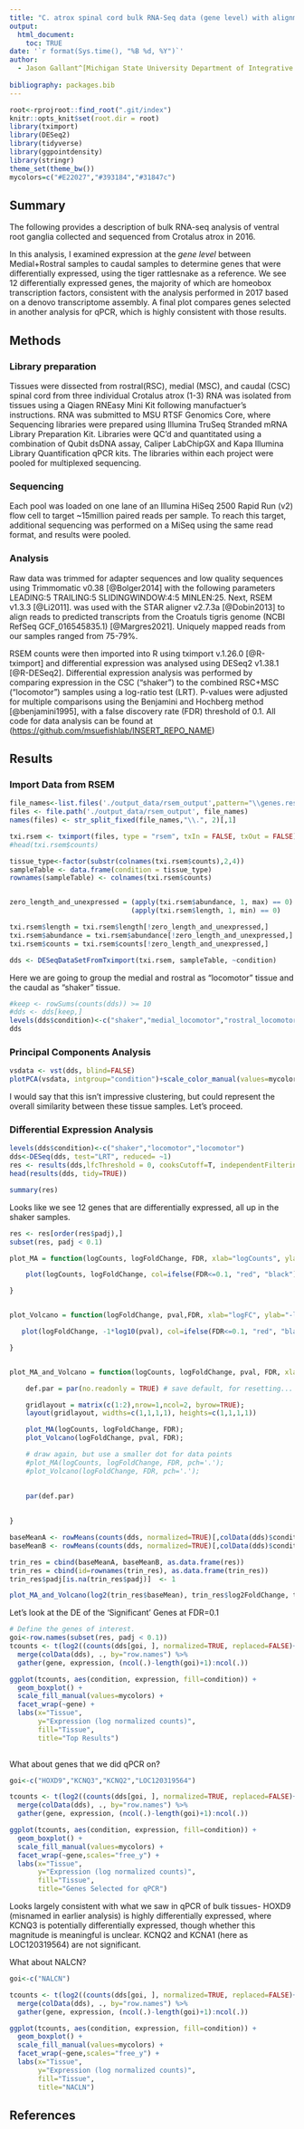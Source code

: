 ```yaml
---
title: "C. atrox spinal cord bulk RNA-Seq data (gene level) with alignment to C. tigris genome"
output: 
  html_document:
    toc: TRUE
date: '`r format(Sys.time(), "%B %d, %Y")`'
author:
  - Jason Gallant^[Michigan State University Department of Integrative Biology, jgallant@msu.edu]
  
bibliography: packages.bib
---
```


```r
root<-rprojroot::find_root(".git/index")
knitr::opts_knit$set(root.dir = root)
library(tximport)
library(DESeq2)
library(tidyverse)
library(ggpointdensity)
library(stringr)
theme_set(theme_bw())
mycolors=c("#E22027","#393184","#31847c")
```
## Summary
  The following provides a description of bulk RNA-seq analysis of ventral root ganglia collected and sequenced from Crotalus atrox in 2016.  
  
In this analysis, I examined expression at the *gene level* between Medial+Rostral samples to caudal samples to determine genes that were differentially expressed, using the tiger rattlesnake as a reference.  We see 12 differentially expressed genes, the majority of which are homeobox transcription factors, consistent with the analysis performed in 2017 based on a denovo transcriptome assembly.  A final plot compares genes selected in another analysis for qPCR, which is highly consistent with those results.

## Methods

### Library preparation

Tissues were dissected from rostral(RSC), medial (MSC), and caudal (CSC) spinal cord from three individual Crotalus atrox (1-3) RNA was isolated from tissues using a Qiagen RNEasy Mini Kit following manufactuer's instructions. RNA was submitted to MSU RTSF Genomics Core, where Sequencing libraries were prepared using Illumina TruSeq Stranded mRNA Library Preparation Kit. Libraries were QC'd and quantitated using a combination of Qubit dsDNA assay, Caliper LabChipGX and Kapa Illumina Library Quantification qPCR kits. The libraries within each project were pooled for multiplexed sequencing.

### Sequencing

Each pool was loaded on one lane of an Illumina HiSeq 2500 Rapid Run (v2) flow cell to target \~15million paired reads per sample. To reach this target, additional sequencing was performed on a MiSeq using the same read format, and results were pooled.

### Analysis

Raw data was trimmed for adapter sequences and low quality sequences using Trimmomatic v0.38 [@Bolger2014] with the following parameters LEADING:5 TRAILING:5 SLIDINGWINDOW:4:5 MINLEN:25. Next, RSEM v1.3.3 [@Li2011]. was used with the STAR aligner v2.7.3a [@Dobin2013] to align reads to predicted transcripts from the Croatuls tigris genome (NCBI RefSeq GCF_016545835.1) [@Margres2021]. Uniquely mapped reads from our samples ranged from 75-79%.

RSEM counts were then imported into R using tximport v.1.26.0 [@R-tximport] and differential expression was analysed using DESeq2 v1.38.1 [@R-DESeq2]. Differential expression analysis was performed by comparing expression in the CSC ("shaker") to the combined RSC+MSC ("locomotor") samples using a log-ratio test (LRT). P-values were adjusted for multiple comparisons using the Benjamini and Hochberg method [@benjamini1995], with a false discovery rate (FDR) threshold of 0.1. All code for data analysis can be found at (<https://github.com/msuefishlab/INSERT_REPO_NAME>)

## Results

### Import Data from RSEM

```r
file_names<-list.files('./output_data/rsem_output',pattern="\\genes.results$")
files <- file.path('./output_data/rsem_output', file_names)
names(files) <- str_split_fixed(file_names,"\\.", 2)[,1]

txi.rsem <- tximport(files, type = "rsem", txIn = FALSE, txOut = FALSE)
#head(txi.rsem$counts)
```

```r
tissue_type<-factor(substr(colnames(txi.rsem$counts),2,4))
sampleTable <- data.frame(condition = tissue_type)
rownames(sampleTable) <- colnames(txi.rsem$counts)


zero_length_and_unexpressed = (apply(txi.rsem$abundance, 1, max) == 0) &
                              (apply(txi.rsem$length, 1, min) == 0)

txi.rsem$length = txi.rsem$length[!zero_length_and_unexpressed,]
txi.rsem$abundance = txi.rsem$abundance[!zero_length_and_unexpressed,]
txi.rsem$counts = txi.rsem$counts[!zero_length_and_unexpressed,]

dds <- DESeqDataSetFromTximport(txi.rsem, sampleTable, ~condition)
```

Here we are going to group the medial and rostral as "locomotor" tissue and the caudal as "shaker" tissue.

```r
#keep <- rowSums(counts(dds)) >= 10
#dds <- dds[keep,]
levels(dds$condition)<-c("shaker","medial_locomotor","rostral_locomotor")
dds
```

### Principal Components Analysis

```r
vsdata <- vst(dds, blind=FALSE)
plotPCA(vsdata, intgroup="condition")+scale_color_manual(values=mycolors)
```

I would say that this isn't impressive clustering, but could represent the overall similarity between these tissue samples. Let's proceed.

### Differential Expression Analysis

```r
levels(dds$condition)<-c("shaker","locomotor","locomotor")
dds<-DESeq(dds, test="LRT", reduced= ~1)
res <- results(dds,lfcThreshold = 0, cooksCutoff=T, independentFiltering = T)
head(results(dds, tidy=TRUE))
```

```r
summary(res)
```

Looks like we see 12 genes that are differentially expressed, all up in the shaker samples.

```r
res <- res[order(res$padj),]
subset(res, padj < 0.1)
```

```r
plot_MA = function(logCounts, logFoldChange, FDR, xlab="logCounts", ylab="logFC", title="MA plot", pch=20) {

    plot(logCounts, logFoldChange, col=ifelse(FDR<=0.1, "red", "black"), xlab=xlab, ylab=ylab, main=title, pch=pch);

}


plot_Volcano = function(logFoldChange, pval,FDR, xlab="logFC", ylab="-log10(p-value)", title="Volcano plot", pch=20) {

   plot(logFoldChange, -1*log10(pval), col=ifelse(FDR<=0.1, "red", "black"), xlab=xlab, ylab=ylab, main=title, pch=pch);

}


plot_MA_and_Volcano = function(logCounts, logFoldChange, pval, FDR, xlab="logCounts", ylab="logFC", title="MA plot") {

    def.par = par(no.readonly = TRUE) # save default, for resetting...

    gridlayout = matrix(c(1:2),nrow=1,ncol=2, byrow=TRUE);
    layout(gridlayout, widths=c(1,1,1,1), heights=c(1,1,1,1)) 

    plot_MA(logCounts, logFoldChange, FDR);
    plot_Volcano(logFoldChange, pval, FDR);

    # draw again, but use a smaller dot for data points
    #plot_MA(logCounts, logFoldChange, FDR, pch='.');
    #plot_Volcano(logFoldChange, FDR, pch='.');
    

    par(def.par)   
        
    
}

baseMeanA <- rowMeans(counts(dds, normalized=TRUE)[,colData(dds)$condition == "shaker"])
baseMeanB <- rowMeans(counts(dds, normalized=TRUE)[,colData(dds)$condition == "locomotor"])

trin_res = cbind(baseMeanA, baseMeanB, as.data.frame(res))
trin_res = cbind(id=rownames(trin_res), as.data.frame(trin_res))
trin_res$padj[is.na(trin_res$padj)]  <- 1

plot_MA_and_Volcano(log2(trin_res$baseMean), trin_res$log2FoldChange, trin_res$pvalue,trin_res$padj, 0.1)
```

Let's look at the DE of the 'Significant' Genes at FDR=0.1

```r
# Define the genes of interest.
goi<-row.names(subset(res, padj < 0.1))
tcounts <- t(log2((counts(dds[goi, ], normalized=TRUE, replaced=FALSE)+.5))) %>%
  merge(colData(dds), ., by="row.names") %>%
  gather(gene, expression, (ncol(.)-length(goi)+1):ncol(.))

ggplot(tcounts, aes(condition, expression, fill=condition)) + 
  geom_boxplot() + 
  scale_fill_manual(values=mycolors) +
  facet_wrap(~gene) + 
  labs(x="Tissue", 
       y="Expression (log normalized counts)", 
       fill="Tissue", 
       title="Top Results")
  
```

What about genes that we did qPCR on?

```r
goi<-c("HOXD9","KCNQ3","KCNQ2","LOC120319564")

tcounts <- t(log2((counts(dds[goi, ], normalized=TRUE, replaced=FALSE)+.5))) %>%
  merge(colData(dds), ., by="row.names") %>%
  gather(gene, expression, (ncol(.)-length(goi)+1):ncol(.))

ggplot(tcounts, aes(condition, expression, fill=condition)) + 
  geom_boxplot() + 
  scale_fill_manual(values=mycolors) +
  facet_wrap(~gene,scales="free_y") +
  labs(x="Tissue", 
       y="Expression (log normalized counts)", 
       fill="Tissue", 
       title="Genes Selected for qPCR")

```

Looks largely consistent with what we saw in qPCR of bulk tissues- HOXD9 (misnamed in earlier analysis) is highly differentially expressed, where KCNQ3 is potentially differentially expressed, though whether this magnitude is meaningful is unclear. KCNQ2 and KCNA1 (here as LOC120319564) are not significant.

What about NALCN?
```r
goi<-c("NALCN")

tcounts <- t(log2((counts(dds[goi, ], normalized=TRUE, replaced=FALSE)+.5))) %>%
  merge(colData(dds), ., by="row.names") %>%
  gather(gene, expression, (ncol(.)-length(goi)+1):ncol(.))

ggplot(tcounts, aes(condition, expression, fill=condition)) + 
  geom_boxplot() + 
  scale_fill_manual(values=mycolors) +
  facet_wrap(~gene,scales="free_y") +
  labs(x="Tissue", 
       y="Expression (log normalized counts)", 
       fill="Tissue", 
       title="NACLN")

```

## References
